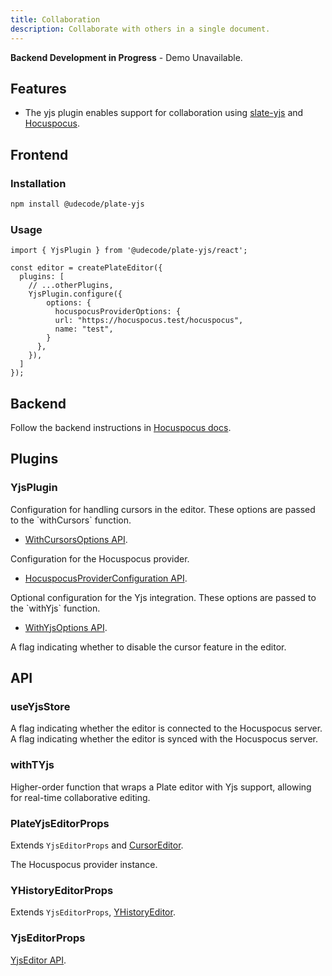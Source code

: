 ```yaml
---
title: Collaboration
description: Collaborate with others in a single document.
---
```


<Callout className="my-4">

**Backend Development in Progress** - Demo Unavailable.

</Callout>

<PackageInfo>

## Features

- The yjs plugin enables support for collaboration using [slate-yjs](https://docs.slate-yjs.dev/) and [Hocuspocus](https://docs.slate-yjs.dev/walkthroughs/collaboration-hocuspocus).

</PackageInfo>

## Frontend

### Installation

```bash
npm install @udecode/plate-yjs
```

### Usage

```tsx
import { YjsPlugin } from '@udecode/plate-yjs/react';

const editor = createPlateEditor({
  plugins: [
    // ...otherPlugins,
    YjsPlugin.configure({
        options: {
          hocuspocusProviderOptions: {
          url: "https://hocuspocus.test/hocuspocus",
          name: "test",
        }
      },
    }),
  ]
});
```

## Backend

Follow the backend instructions in [Hocuspocus docs](https://tiptap.dev/hocuspocus/getting-started).

## Plugins

### YjsPlugin

<APIOptions>
<APIItem name="cursorOptions" type="WithCursorsOptions<TCursorData>" optional>
Configuration for handling cursors in the editor. These options are passed
to the `withCursors` function.

- [WithCursorsOptions API](https://docs.slate-yjs.dev/api/slate-yjs-core/cursor-plugin#withcursors).

</APIItem>
<APIItem
  name="hocuspocusProviderOptions"
  type="HocuspocusProviderConfiguration"
  required
>
Configuration for the Hocuspocus provider.

- [HocuspocusProviderConfiguration API](https://tiptap.dev/hocuspocus/provider/configuration).

</APIItem>
<APIItem name="yjsOptions" type="WithYjsOptions" optional>
Optional configuration for the Yjs integration. These options are passed to
the `withYjs` function.

- [WithYjsOptions API](https://docs.slate-yjs.dev/api/slate-yjs-core/yjs-plugin#withyjs).

</APIItem>
<APIItem name="disableCursors" type="boolean" optional>
A flag indicating whether to disable the cursor feature in the editor.
</APIItem>
</APIOptions>

## API

### useYjsStore

<APIState>
  <APIItem name="isConnected" type="boolean">
    A flag indicating whether the editor is connected to the Hocuspocus server.
  </APIItem>
  <APIItem name="isSynced" type="boolean">
    A flag indicating whether the editor is synced with the Hocuspocus server.
  </APIItem>
</APIState>

### withTYjs

Higher-order function that wraps a Plate editor with Yjs support, allowing for real-time collaborative editing.

### PlateYjsEditorProps

<APIAttributes>

Extends `YjsEditorProps` and [CursorEditor](https://docs.slate-yjs.dev/api/slate-yjs-core/cursor-plugin#cursoreditor).

<APIItem name="yjs" type="object">
  
<APISubList>

<APISubListItem parent="yjs" name="provider" type="HocuspocusProvider">

The Hocuspocus provider instance.

</APISubListItem>

</APISubList>

</APIItem>

</APIAttributes>

### YHistoryEditorProps

Extends `YjsEditorProps`, [YHistoryEditor](https://docs.slate-yjs.dev/api/slate-yjs-core/history-plugin#yhistoryeditor).

### YjsEditorProps

[YjsEditor API](https://docs.slate-yjs.dev/api/slate-yjs-core/yjs-plugin#yjseditor).
